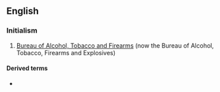 ==English==

===Initialism===
{{rfc-header|Initialism}}
{{head|en|initialism}}
# {{label|en|US}} [[w:Bureau of Alcohol, Tobacco and Firearms|Bureau of Alcohol, Tobacco and Firearms]] (now the Bureau of Alcohol, Tobacco, Firearms and Explosives)

====Derived terms====
* {{l|en|BATFE}}